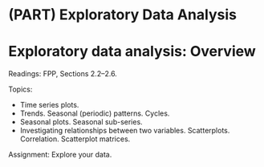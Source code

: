 # (PART) Exploratory Data Analysis {-} 

# Exploratory data analysis: Overview

Readings: FPP, Sections 2.2--2.6. 

Topics:

* Time series plots.
* Trends. Seasonal (periodic) patterns. Cycles.
* Seasonal plots. Seasonal sub-series.
* Investigating relationships between two variables. Scatterplots. Correlation. Scatterplot matrices.

Assignment: Explore your data.

